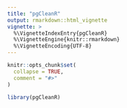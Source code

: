 ```yaml
---
title: "pgCleanR"
output: rmarkdown::html_vignette
vignette: >
  %\VignetteIndexEntry{pgCleanR}
  %\VignetteEngine{knitr::rmarkdown}
  %\VignetteEncoding{UTF-8}
---
```


```r
knitr::opts_chunk$set(
  collapse = TRUE,
  comment = "#>"
)
```

```r
library(pgCleanR)
```
